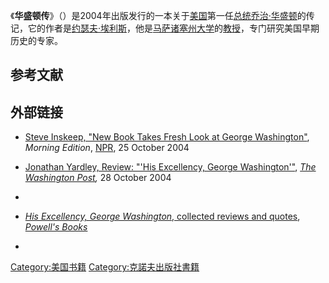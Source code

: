 {{Infobox Book 
| name           = 《华盛顿传》<br />His Excellency: George Washington
| image          = [[Image:His_Excellency-George_Washington.JPG|225px]]
| image_caption  = 225px
| author         = [[约瑟夫·埃利斯|约瑟夫·埃利斯]]
| country        = {{USA}}
| language       = [[英语|英语]]
| genre          = [[传记|传记]]
| media_type     = [[印刷|印刷]]（平装书）
| publisher      = 英文版：[[克诺夫出版社|克诺夫出版社]]<br />中文版：[[陕西师范大学出版社|陕西师范大学出版社]]
| release_date   = 2004
| pages          = 320 页
| isbn           =  1-4000-4031-0 <br>  1-4000-3253-9<br /> 9787561333617
| dewey          = 973.4/1/092 B
| congress       = E312 .E245 2004
| oclc           = 54817026
}}
《'''华盛顿传'''》（{{lang-en|''His Excellency: George Washington''}}）是2004年出版发行的一本关于[[美国|美国]]第一任[[总统|总统]][[乔治·华盛顿|乔治·华盛顿]]的传记，它的作者是[[约瑟夫·埃利斯|约瑟夫·埃利斯]]，他是[[马萨诸塞州大学|马萨诸塞州大学]]的[[教授|教授]]，专门研究美国早期历史的专家。

==参考文献==
<div class="references-small">
<references></references>
</div>

== 外部链接 ==
* {{en}}[http://www.npr.org/templates/story/story.php?storyId=4124835 Steve Inskeep, "New Book Takes Fresh Look at George Washington"]{{Wayback|url=http://www.npr.org/templates/story/story.php?storyId=4124835 |date=20120515100906 }}, ''Morning Edition'', [[NPR|NPR]], 25 October 2004
* {{en}}[http://www.washingtonpost.com/wp-dyn/articles/A7794-2004Oct28.html Jonathan Yardley, Review: "'His Excellency, George Washington'"]{{Wayback|url=http://www.washingtonpost.com/wp-dyn/articles/A7794-2004Oct28.html |date=20120921222459 }}, ''[[The_Washington_Post|The Washington Post]],'' 28 October 2004
* {{en}}{{cite news| first=Gordon| last=Wood| url=http://www.powells.com/review/2004_12_16| title=His Excellency (''New Republic'' book review)| work=''The New Republic'' (carried at powells.com)| date=16 December 2004| accessdate=2006-08-04| archive-date=2019-05-02| archive-url=https://web.archive.org/web/20190502000231/http://www.powells.com/review/2004_12_16| dead-url=no}}
* {{en}}[http://www.powells.com/cgi-bin/biblio?isbn=1400040310 ''His Excellency, George Washington'', collected reviews and quotes]{{Wayback|url=http://www.powells.com/cgi-bin/biblio?isbn=1400040310 |date=20110629162837 }}, ''[[Powell's_Books|Powell's Books]]''
* {{cite book |translator1=陈继静 |chapter= |title=《华盛顿传》 |year=2006 |publisher=[[陕西师范大学出版社|陕西师范大学出版社]] |location=陕西省西安市 |isbn=9787561333617}}

{{DEFAULTSORT:Hua华盛顿传}}
[[Category:美国书籍|Category:美国书籍]]
[[Category:克諾夫出版社書籍|Category:克諾夫出版社書籍]]